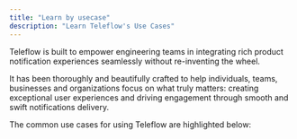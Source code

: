 ```yaml
---
title: "Learn by usecase"
description: "Learn Teleflow's Use Cases"
---
```


Teleflow is built to empower engineering teams in integrating rich product notification experiences seamlessly without re-inventing the wheel.

It has been thoroughly and beautifully crafted to help individuals, teams, businesses and organizations focus on what truly matters: creating exceptional user experiences and driving engagement through smooth and swift notifications delivery.

The common use cases for using Teleflow are highlighted below:

<CardGroup cols={3}>
  <Card title="Managing multiple delivery providers in one place" icon="circle-1" color="#ea5a0c" href="/use-cases/multiple-delivery-providers">
  </Card>
  <Card title="Fully featured embedded Notification Center" icon="circle-2" color="#0285c7" href="/use-cases/embedded-notification-center">
  </Card>
  <Card title="Digest multiple events in a single notification" icon="circle-3" color="#16a34a" href="/use-cases/digest-multiple-events">
  </Card>
  <Card title="Manage notification in multiple languages" icon="circle-4" color="#dc2626" href="/use-cases/manage-notifications-in-multiple-languages">
  </Card>
  <Card title="Processing and sending notifications at any scale" icon="circle-5" color="#dc2626" href="/use-cases/send-notifications-at-any-scale">
  </Card>
  <Card title="Centralized multiple legacy implementations of different teams" icon="circle-6" color="#dc2626" href="/use-cases/centralized-multiple-legacy-implementations">
  </Card>
  <Card title="Debug notifications across channels and vendors in a singe place" icon="circle-7" color="#dc2626" href="/use-cases/debug-notifications">
  </Card>
</CardGroup>

